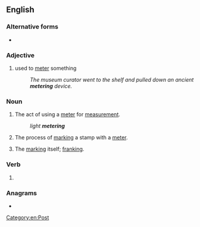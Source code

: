 ==English==

===Alternative forms===
* {{l|en|metering}}

===Adjective===
{{en-adj|-}}

# used to [[meter]] something
#: ''The museum curator went to the shelf and pulled down an ancient '''metering''' device.''

===Noun===
{{en-noun|~}}

# The act of using a [[meter]] for [[measurement]].
#: ''light '''metering'''''
# {{lb|en|chiefly|US}} The process of [[mark]]ing a stamp with a [[meter]].
# {{lb|en|chiefly|US}} The [[mark]]ing itself; [[franking]]. {{rfex|en}} <!--Sense 1 is already "marking" so how does this differ? Do we mean it's the MARK made by this process?-->

===Verb===
{{head|en|verb form}}

# {{present participle of|en|meter|nocat=1}}

===Anagrams===
* {{anagrams|en|a=eegimnrt|regiment}}

[[Category:en:Post]]